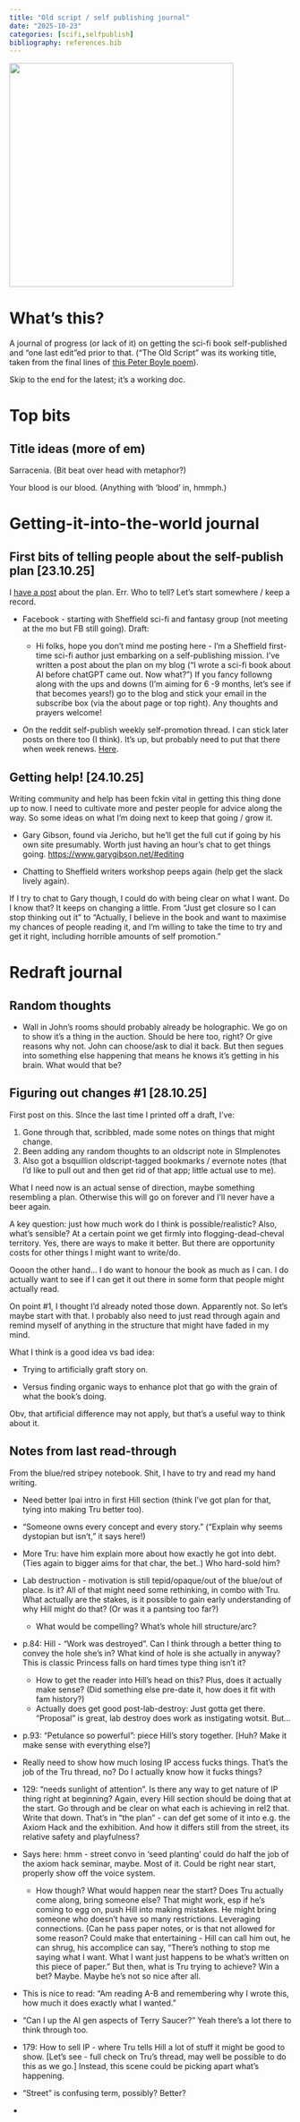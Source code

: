 ```yaml
---
title: "Old script / self publishing journal"
date: "2025-10-23"
categories: [scifi,selfpublish]
bibliography: references.bib
---
```


::: center
![](){width="400px"}
:::

# What's this?

A journal of progress (or lack of it) on getting the sci-fi book self-published and "one last edit"ed prior to that. ("The Old Script" was its working title, taken from the final lines of [this Peter Boyle poem](https://www.poetryinternational.com/en/poets-poems/poems/poem/103-9755_THE-UNKNOWABLE)).

Skip to the end for the latest; it's a working doc.

# Top bits

## Title ideas (more of em)

Sarracenia. (Bit beat over head with metaphor?)

Your blood is our blood. (Anything with 'blood' in, hmmph.)

# Getting-it-into-the-world journal

## First bits of telling people about the self-publish plan \[23.10.25\]

I [have a post](https://coveredinbees.org/posts/i_wrote_a_scifi_book/) about the plan. Err. Who to tell? Let's start somewhere / keep a record.

-   Facebook - starting with Sheffield sci-fi and fantasy group (not meeting at the mo but FB still going). Draft:

    -   Hi folks, hope you don't mind me posting here - I'm a Sheffield first-time sci-fi author just embarking on a self-publishing mission. I've written a post about the plan on my blog ("I wrote a sci-fi book about AI before chatGPT came out. Now what?") If you fancy followng along with the ups and downs (I'm aiming for 6 -9 months, let's see if that becomes years!) go to the blog and stick your email in the subscribe box (via the about page or top right). Any thoughts and prayers welcome!

-   On the reddit self-publish weekly self-promotion thread. I can stick later posts on there too (I think). It's up, but probably need to put that there when week renews. [Here](https://www.reddit.com/r/selfpublish/comments/1oba2qo/comment/nkzvpec/).

## Getting help! \[24.10.25\]

Writing community and help has been fckin vital in getting this thing done up to now. I need to cultivate more and pester people for advice along the way. So some ideas on what I'm doing next to keep that going / grow it.

-   Gary Gibson, found via Jericho, but he'll get the full cut if going by his own site presumably. Worth just having an hour's chat to get things going. <https://www.garygibson.net/#editing>

-   Chatting to Sheffield writers workshop peeps again (help get the slack lively again).

If I try to chat to Gary though, I could do with being clear on what I want. Do I know that? It keeps on changing a little. From "Just get closure so I can stop thinking out it" to "Actually, I believe in the book and want to maximise my chances of people reading it, and I'm willing to take the time to try and get it right, including horrible amounts of self promotion."

# Redraft journal

## Random thoughts

-   Wall in John's rooms should probably already be holographic. We go on to show it's a thing in the auction. Should be here too, right? Or give reasons why not. John can choose/ask to dial it back. But then segues into something else happening that means he knows it's getting in his brain. What would that be?

## Figuring out changes #1 \[28.10.25\]

First post on this. SInce the last time I printed off a draft, I've:

1.  Gone through that, scribbled, made some notes on things that might change.
2.  Been adding any random thoughts to an oldscript note in SImplenotes
3.  Also got a bsquillion oldscript-tagged bookmarks / evernote notes (that I'd like to pull out and then get rid of that app; little actual use to me).

What I need now is an actual sense of direction, maybe something resembling a plan. Otherwise this will go on forever and I'll never have a beer again.

A key question: just how much work do I think is possible/realistic? Also, what's sensible? At a certain point we get firmly into flogging-dead-cheval territory. Yes, there are ways to make it better. But there are opportunity costs for other things I might want to write/do.

Oooon the other hand... I do want to honour the book as much as I can. I do actually want to see if I can get it out there in some form that people might actually read.

On point #1, I thought I'd already noted those down. Apparently not. So let's maybe start with that. I probably also need to just read through again and remind myself of anything in the structure that might have faded in my mind.

What I think is a good idea vs bad idea:

-   Trying to artificially graft story on.

-   Versus finding organic ways to enhance plot that go with the grain of what the book's doing.

Obv, that artificial difference may not apply, but that's a useful way to think about it.

## Notes from last read-through

From the blue/red stripey notebook. Shit, I have to try and read my hand writing.

-   Need better Ipai intro in first Hill section (think I've got plan for that, tying into making Tru better too).

-   "Someone owns every concept and every story." ("Explain why seems dystopian but isn't," it says here!)

-   More Tru: have him explain more about how exactly he got into debt. (Ties again to bigger aims for that char, the bet..) Who hard-sold him?

-   Lab destruction - motivation is still tepid/opaque/out of the blue/out of place. Is it? All of that might need some rethinking, in combo with Tru. What actually are the stakes, is it possible to gain early understanding of why Hill might do that? (Or was it a pantsing too far?)

    -   What would be compelling? What's whole hill structure/arc?

-   p.84: Hill - "Work was destroyed". Can I think through a better thing to convey the hole she's in? What kind of hole is she actually in anyway? This is classic Princess falls on hard times type thing isn't it?

    -   How to get the reader into Hill's head on this? Plus, does it actually make sense? (Did something else pre-date it, how does it fit with fam history?)
    -   Actually does get good post-lab-destroy: Just gotta get there. "Proposal" is great, lab destroy does work as instigating wotsit. But...

-   p.93: "Petulance so powerful": piece Hill's story together. \[Huh? Make it make sense with everything else?\]

-   Really need to show how much losing IP access fucks things. That's the job of the Tru thread, no? Do I actually know how it fucks things?

-   129: "needs sunlight of attention". Is there any way to get nature of IP thing right at beginning? Again, every Hill section should be doing that at the start. Go through and be clear on what each is achieving in rel2 that. Write that down. That's in "the plan" - can def get some of it into e.g. the Axiom Hack and the exhibition. And how it differs still from the street, its relative safety and playfulness?

-   Says here: hmm - street convo in 'seed planting' could do half the job of the axiom hack seminar, maybe. Most of it. Could be right near start, properly show off the voice system.

    -   How though? What would happen near the start? Does Tru actually come along, bring someone else? That might work, esp if he's coming to egg on, push Hill into making mistakes. He might bring someone who doesn't have so many restrictions. Leveraging connections. (Can he pass paper notes, or is that not allowed for some reason? Could make that entertaining - Hill can call him out, he can shrug, his accomplice can say, "There's nothing to stop me saying what I want. What I want just happens to be what's written on this piece of paper." But then, what is Tru trying to achieve? Win a bet? Maybe. Maybe he's not so nice after all.

-   This is nice to read: "Am reading A-B and remembering why I wrote this, how much it does exactly what I wanted."

-   "Can I up the AI gen aspects of Terry Saucer?" Yeah there's a lot there to think through too.

-   179: How to sell IP - where Tru tells Hill a lot of stuff it might be good to show. \[Let's see - full check on Tru's thread, may well be possible to do this as we go.\] Instead, this scene could be picking apart what's happening.

-   "Street" is confusing term, possibly? Better?

-   
